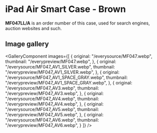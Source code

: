 
# iPad Air Smart Case - Brown

<Callout type='info' emoji='👉🏻'>**MF047LL/A** is an order number of this case, used for search engines, auction websites and such.</Callout>

## Image gallery

<GalleryComponent
    images={[
      {
        original: "/everysource/MF047.webp",
        thumbnail: "/everypreview/MF047.webp",
      },
      {
        original: "/everysource/MF047_AV1_SILVER.webp",
        thumbnail: "/everypreview/MF047_AV1_SILVER.webp",
      },
      {
        original: "/everysource/MF047_AV1_SPACE_GRAY.webp",
        thumbnail: "/everypreview/MF047_AV1_SPACE_GRAY.webp",
      },
      {
        original: "/everysource/MF047_AV3.webp",
        thumbnail: "/everypreview/MF047_AV3.webp",
      },
      {
        original: "/everysource/MF047_AV4.webp",
        thumbnail: "/everypreview/MF047_AV4.webp",
      },
      {
        original: "/everysource/MF047_AV5.webp",
        thumbnail: "/everypreview/MF047_AV5.webp",
      },
      {
        original: "/everysource/MF047_AV6.webp",
        thumbnail: "/everypreview/MF047_AV6.webp",
      }
    ]}
  />
